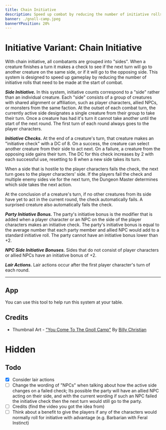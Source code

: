 ```yaml
---
title: Chain Initiative
description: Speed up combat by reducing the number of initiative rolls that are made at the start of combat
banner: ./gnoll-camp.jpeg
bannerYPosition: 20%
---
```



# Initiative Variant: Chain Initiative

With chain initiative, all combatants are grouped into "sides". When a creature finishes a turn it makes a check to see if the next turn will go to another creature on the same side, or if it will go to the opposing side. This system is designed to speed up gameplay by reducing the number of initiative rolls that need to be made at the start of combat.

_**Side Initiative.**_ In this system, initiative counts correspond to a "side" rather than an individual creature. Each "side" consists of a group of creatures with shared alignment or affiliation, such as player characters, allied NPCs, or monsters from the same faction. At the outset of each combat turn, the currently active side designates a single creature from their group to take their turn. Once a creature has had it's turn it cannot take another until the start of the next round. The first turn of each round always goes to the player characters.

_**Initiative Checks.**_ At the end of a creature's turn, that creature makes an "initiative check" with a DC of 8. On a success, the creature can select another creature from their side to act next. On a failure, a creature from the opposing side gains their turn. The DC for this check increases by 2 with each successful use, resetting to 8 when a new side takes its turn.

When a side that is hostile to the player characters fails the check, the next turn goes to the player characters' side. If the players fail the check and multiple enemy sides vie for the next turn, the Dungeon Master determines which side takes the next action.

At the conclusion of a creature's turn, if no other creatures from its side have yet to act in the current round, the check automatically fails. A surprised creature also automatically fails the check.

_**Party Initiative Bonus.**_ The party's initiative bonus is the modifier that is added when a player character or an NPC on the side of the player characters makes an initiative check. The party's initiative bonus is equal to the average number that each party member and allied NPC would add to a standard initiative roll. The party cannot have an initiative bonus lower than +2.

_**NPC Side Initiative Bonuses.**_ Sides that do not consist of player characters or allied NPCs have an initiative bonus of +2.

_**Lair Actions.**_ Lair actions occur after the first player character's turn of each round.

---

## App

You can use this tool to help run this system at your table.

<ChainInitiatveTracker client:visible />

## Credits

- Thumbnail Art - ["You Come To The Gnoll Camp"](https://www.artofmtg.com/art/you-come-to-the-gnoll-camp/) By [Billy Christian](https://www.deviantart.com/billcreative)

# Hidden

## Todo

- [x] Consider lair actions
- [ ] Change the wording of "NPCs" when talking about how the active side changes on a failed check; Its possible the party will have an allied NPC acting on their side, and with the current wording if such an NPC failed the initiative check then the next turn would still go to the party.
- [ ] Credits (find the video you got the idea from)
- [ ] Think about a benefit to give the players if any of the characters would normally roll for initiative with advantage (e.g. Barbarian with Feral Instinct)
